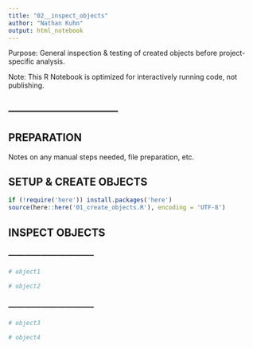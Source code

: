 ```yaml
---
title: "02__inspect_objects"
author: "Nathan Kuhn"
output: html_notebook
---
```


Purpose: General inspection & testing of created objects before project-specific analysis.

Note: This R Notebook is optimized for interactively running code, not publishing.


## --------------------------------  

## PREPARATION 

Notes on any manual steps needed, file preparation, etc.


## SETUP & CREATE OBJECTS 

```r
if (!require('here')) install.packages('here')
source(here::here('01_create_objects.R'), encoding = 'UTF-8')
```


## INSPECT OBJECTS 

### --------------------------------  

```r
# object1
```

```r
# object2
```

### --------------------------------  

```r
# object3
```

```r
# object4
```


